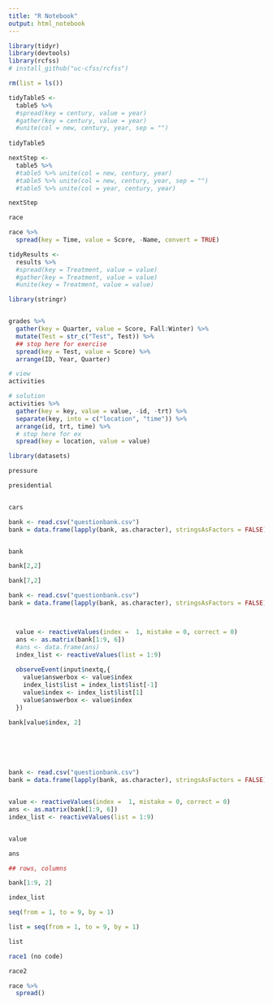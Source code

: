 ```yaml
---
title: "R Notebook"
output: html_notebook
---
```



```r

library(tidyr)
library(devtools)
library(rcfss)
# install_github("uc-cfss/rcfss")

rm(list = ls())
```


```r
tidyTable5 <-
  table5 %>%
  #spread(key = century, value = year)
  #gather(key = century, value = year)
  #unite(col = new, century, year, sep = "")
  
tidyTable5
```

```r
nextStep <-
  table5 %>%
  #table5 %>% unite(col = new, century, year)
  #table5 %>% unite(col = new, century, year, sep = "")
  #table5 %>% unite(col = year, century, year)

nextStep
```


```r

race

race %>%
  spread(key = Time, value = Score, -Name, convert = TRUE) 

```

```r

tidyResults <-
  results %>%
  #spread(key = Treatment, value = value)
  #gather(key = Treatment, value = value)
  #unite(key = Treatment, value = value)

```

```r
library(stringr)


grades %>%
  gather(key = Quarter, value = Score, Fall:Winter) %>%
  mutate(Test = str_c("Test", Test)) %>%
  ## stop here for exercise
  spread(key = Test, value = Score) %>%
  arrange(ID, Year, Quarter)

```


```r

# view
activities

# solution
activities %>%
  gather(key = key, value = value, -id, -trt) %>%
  separate(key, into = c("location", "time")) %>%
  arrange(id, trt, time) %>%
  # stop here for ex
  spread(key = location, value = value)
```


```r

library(datasets)

pressure

presidential


cars

```



```r


bank <- read.csv("questionbank.csv")
bank = data.frame(lapply(bank, as.character), stringsAsFactors = FALSE)


bank

bank[2,2]

bank[7,2]

```





```r

bank <- read.csv("questionbank.csv")
bank = data.frame(lapply(bank, as.character), stringsAsFactors = FALSE)



  value <- reactiveValues(index =  1, mistake = 0, correct = 0)
  ans <- as.matrix(bank[1:9, 6])
  #ans <- data.frame(ans)
  index_list <- reactiveValues(list = 1:9)
  
  observeEvent(input$nextq,{
    value$answerbox <- value$index
    index_list$list = index_list$list[-1]   
    value$index <- index_list$list[1]
    value$answerbox <- value$index
  })

bank[value$index, 2]







```


```r


bank <- read.csv("questionbank.csv")
bank = data.frame(lapply(bank, as.character), stringsAsFactors = FALSE)


value <- reactiveValues(index =  1, mistake = 0, correct = 0)
ans <- as.matrix(bank[1:9, 6])
index_list <- reactiveValues(list = 1:9)


value

ans

## rows, columns

bank[1:9, 2]

index_list

seq(from = 1, to = 9, by = 1)

list = seq(from = 1, to = 9, by = 1)

list

```


```r

race1 (no code)

race2

race %>%
  spread()







```













